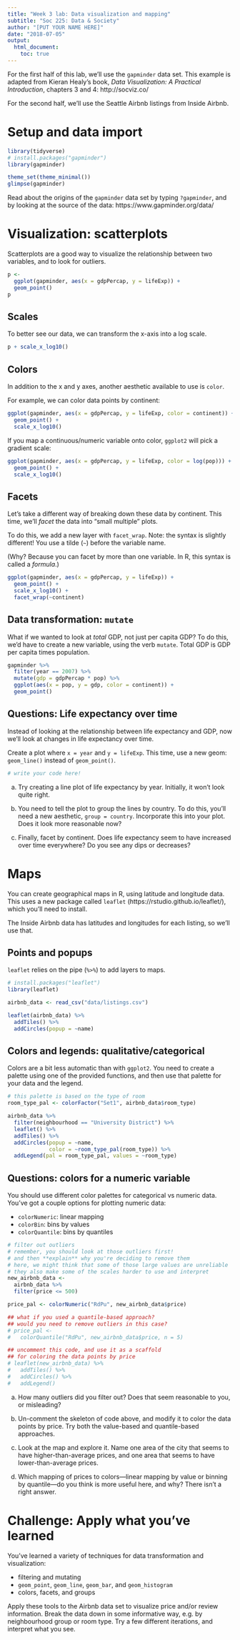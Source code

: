 ```yaml
---
title: "Week 3 lab: Data visualization and mapping"
subtitle: "Soc 225: Data & Society"
author: "[PUT YOUR NAME HERE]"
date: "2018-07-05"
output: 
  html_document:
    toc: true
---
```


For the first half of this lab, we'll use the `gapminder` data set. This example is adapted from Kieran Healy's book, *Data Visualization: A Practical Introduction*, chapters 3 and 4: http://socviz.co/

For the second half, we'll use the Seattle Airbnb listings from Inside Airbnb.

# Setup and data import

```r
library(tidyverse)
# install.packages("gapminder")
library(gapminder)

theme_set(theme_minimal())
glimpse(gapminder)
```

Read about the origins of the `gapminder` data set by typing `?gapminder`, and by looking at the source of the data: https://www.gapminder.org/data/

# Visualization: scatterplots

Scatterplots are a good way to visualize the relationship between two variables, and to look for outliers.

```r
p <- 
  ggplot(gapminder, aes(x = gdpPercap, y = lifeExp)) + 
  geom_point()
p
```

## Scales

To better see our data, we can transform the x-axis into a log scale.

```r
p + scale_x_log10()
```


## Colors

In addition to the x and y axes, another aesthetic available to use is `color`.

For example, we can color data points by continent: 

```r
ggplot(gapminder, aes(x = gdpPercap, y = lifeExp, color = continent)) + 
  geom_point() + 
  scale_x_log10()
```

If you map a continuous/numeric variable onto color, `ggplot2` will pick a gradient scale: 

```r
ggplot(gapminder, aes(x = gdpPercap, y = lifeExp, color = log(pop))) + 
  geom_point() + 
  scale_x_log10()
```

## Facets

Let's take a different way of breaking down these data by continent. This time, we'll *facet* the data into "small multiple" plots.

To do this, we add a new layer with `facet_wrap`. Note: the syntax is slightly different! You use a tilde (`~`) before the variable name.

(Why? Because you can facet by more than one variable. In R, this syntax is called a *formula*.)

```r
ggplot(gapminder, aes(x = gdpPercap, y = lifeExp)) + 
  geom_point() + 
  scale_x_log10() + 
  facet_wrap(~continent) 
```


## Data transformation: `mutate`

What if we wanted to look at *total* GDP, not just per capita GDP? To do this, we'd have to create a new variable, using the verb `mutate`. Total GDP is GDP per capita times population.

```r
gapminder %>% 
  filter(year == 2007) %>%
  mutate(gdp = gdpPercap * pop) %>%
  ggplot(aes(x = pop, y = gdp, color = continent)) + 
  geom_point()
```


## Questions: Life expectancy over time

Instead of looking at the relationship between life expectancy and GDP, now we'll look at changes in life expectancy over time. 

Create a plot where `x = year` and `y = lifeExp`. This time, use a new geom: `geom_line()` instead of `geom_point()`. 

```r
# write your code here!
```

a. Try creating a line plot of life expectancy by year. Initially, it won't look quite right.  

b. You need to tell the plot to group the lines by country. To do this, you'll need a new aesthetic, `group = country`. Incorporate this into your plot. Does it look more reasonable now?

c. Finally, facet by continent. Does life expectancy seem to have increased over time everywhere? Do you see any dips or decreases? 

# Maps

You can create geographical maps in R, using latitude and longitude data. This uses a new package called `leaflet` (https://rstudio.github.io/leaflet/), which you'll need to install. 

The Inside Airbnb data has latitudes and longitudes for each listing, so we'll use that.

## Points and popups

`leaflet` relies on the pipe (`%>%`) to add layers to maps. 

```r
# install.packages("leaflet")
library(leaflet)

airbnb_data <- read_csv("data/listings.csv")

leaflet(airbnb_data) %>%
  addTiles() %>%
  addCircles(popup = ~name)
```

## Colors and legends: qualitative/categorical

Colors are a bit less automatic than with `ggplot2`. You need to create a palette using one of the provided functions, and then use that palette for your data and the legend. 

```r
# this palette is based on the type of room
room_type_pal <- colorFactor("Set1", airbnb_data$room_type)

airbnb_data %>%
  filter(neighbourhood == "University District") %>%
  leaflet() %>%
  addTiles() %>%
  addCircles(popup = ~name, 
             color = ~room_type_pal(room_type)) %>%
  addLegend(pal = room_type_pal, values = ~room_type)
```

## Questions: colors for a numeric variable

You should use different color palettes for categorical vs numeric data. You've got a couple options for plotting numeric data:

- `colorNumeric`: linear mapping
- `colorBin`: bins by values
- `colorQuantile`: bins by quantiles

```r
# filter out outliers
# remember, you should look at those outliers first!
# and then **explain** why you're deciding to remove them
# here, we might think that some of those large values are unreliable
# they also make some of the scales harder to use and interpret
new_airbnb_data <- 
  airbnb_data %>%
  filter(price <= 500)

price_pal <- colorNumeric("RdPu", new_airbnb_data$price)

## what if you used a quantile-based approach?
## would you need to remove outliers in this case?
# price_pal <-
#   colorQuantile("RdPu", new_airbnb_data$price, n = 5)

## uncomment this code, and use it as a scaffold 
## for coloring the data points by price
# leaflet(new_airbnb_data) %>%
#   addTiles() %>%
#   addCircles() %>%
#   addLegend()
```

a. How many outliers did you filter out? Does that seem reasonable to you, or misleading? 

b. Un-comment the skeleton of code above, and modify it to color the data points by price. Try both the value-based and quantile-based approaches. 

c. Look at the map and explore it. Name one area of the city that seems to have higher-than-average prices, and one area that seems to have lower-than-average prices.

d. Which mapping of prices to colors---linear mapping by value or binning by quantile---do you think is more useful here, and why? There isn't a right answer.

# Challenge: Apply what you've learned

You've learned a variety of techniques for data transformation and visualization: 

- filtering and mutating
- `geom_point`, `geom_line`, `geom_bar`, and `geom_histogram`
- colors, facets, and groups

Apply these tools to the Airbnb data set to visualize price and/or review information. Break the data down in some informative way, e.g. by neighbourhood group or room type. Try a few different iterations, and interpret what you see. 
